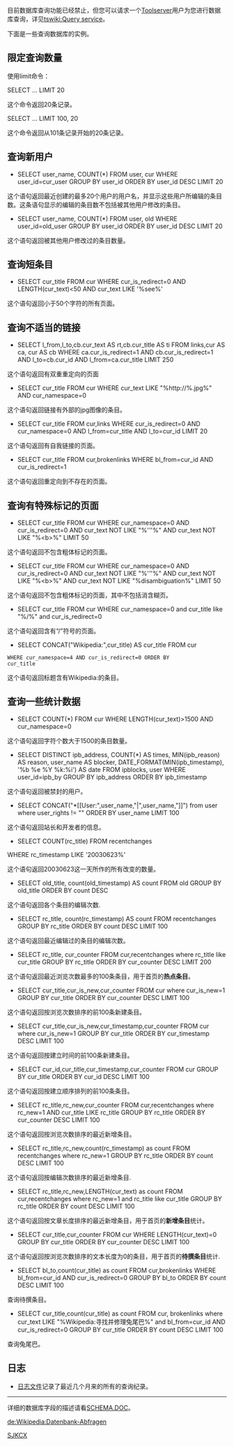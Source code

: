 {{更新|time=2013-12-14T04:55:56+00:00}}
目前数据库查询功能已经禁止，但您可以请求一个[[meta:Toolserver|Toolserver]]用户为您进行数据库查询，详见[[tswiki:Query_service|tswiki:Query service]]。

下面是一些查询数据库的实例。

==限定查询数量==

使用limit命令：

SELECT ... LIMIT 20

这个命令返回20条记录。

SELECT ... LIMIT 100, 20

这个命令返回从101条记录开始的20条记录。

==查询新用户==

* SELECT user_name, COUNT(*) FROM user, cur WHERE user_id=cur_user GROUP BY user_id ORDER BY user_id DESC LIMIT 20

这个语句返回最近创建的最多20个用户的用户名，并显示这些用户所编辑的条目数。这条语句显示的编辑的条目数不包括被其他用户修改的条目。

*SELECT user_name, COUNT(*) FROM user, old WHERE user_id=old_user GROUP BY user_id ORDER BY user_id DESC LIMIT 20

这个语句返回被其他用户修改过的条目数量。

==查询短条目==

*<nowiki>SELECT cur_title FROM cur WHERE cur_is_redirect=0 AND LENGTH(cur_text)<50 AND cur_text LIKE '%see%' </nowiki>

这个语句返回小于50个字符的所有页面。

==查询不适当的链接==

*SELECT l_from,l_to,cb.cur_text AS rt,cb.cur_title AS ti FROM links,cur AS ca, cur AS cb WHERE ca.cur_is_redirect=1 AND cb.cur_is_redirect=1 AND l_to=cb.cur_id AND l_from=ca.cur_title LIMIT 250

这个语句返回有双重重定向的页面

*<nowiki>SELECT cur_title FROM cur WHERE cur_text LIKE "%http://%.jpg%" AND cur_namespace=0 </nowiki>

这个语句返回链接有外部的jpg图像的条目。

*SELECT cur_title FROM cur,links WHERE cur_is_redirect=0 AND cur_namespace=0 AND l_from=cur_title AND l_to=cur_id LIMIT 20

这个语句返回有自我链接的页面。

*SELECT cur_title FROM cur,brokenlinks WHERE bl_from=cur_id AND cur_is_redirect=1

这个语句返回重定向到不存在的页面。

==查询有特殊标记的页面==

*<nowiki>SELECT cur_title FROM cur WHERE cur_namespace=0 AND cur_is_redirect=0 AND cur_text NOT LIKE "%'''%" AND cur_text NOT LIKE "%<b>%" LIMIT 50 </nowiki>

这个语句返回不包含粗体标记的页面。

*<nowiki>SELECT cur_title FROM cur WHERE cur_namespace=0 AND cur_is_redirect=0 AND cur_text NOT LIKE "%'''%" AND cur_text NOT LIKE "%<b>%" AND cur_text NOT LIKE "%disambiguation%" LIMIT 50 </nowiki>

这个语句返回不包含粗体标记的页面，其中不包括消含糊页。

*<nowiki>SELECT cur_title FROM cur WHERE cur_namespace=0 and cur_title like "%/%" and cur_is_redirect=0 </nowiki>

这个语句返回含有“/”符号的页面。

*<nowiki>SELECT CONCAT("Wikipedia:",cur_title) AS cur_title FROM cur
 WHERE cur_namespace=4 AND cur_is_redirect=0 ORDER BY
 cur_title</nowiki>

这个语句返回标题含有Wikipedia:的条目。

==查询一些统计数据==

*SELECT COUNT(*) FROM cur WHERE LENGTH(cur_text)>1500 AND cur_namespace=0

这个语句返回字符个数大于1500的条目数量。

*<nowiki>SELECT DISTINCT ipb_address, COUNT(*) AS times, MIN(ipb_reason) AS reason, user_name AS blocker, DATE_FORMAT(MIN(ipb_timestamp), '%b %e %Y %k:%i') AS date FROM ipblocks, user WHERE user_id=ipb_by GROUP BY ipb_address ORDER BY ipb_timestamp </nowiki>

这个语句返回被禁封的用户。

*<nowiki>SELECT CONCAT("*[[User:",user_name,"|",user_name,"]]") from user where user_rights != "" ORDER BY user_name LIMIT 100 </nowiki>

这个语句返回站长和开发者的信息。

*<nowiki>SELECT COUNT(rc_title) FROM recentchanges
WHERE rc_timestamp LIKE '20030623%'</nowiki>

这个语句返回20030623这一天所作的所有改变的数量。

*SELECT old_title, count(old_timestamp) AS count FROM old GROUP BY old_title ORDER BY count DESC

这个语句返回各个条目的编辑次数.

*SELECT rc_title, count(rc_timestamp) AS count FROM recentchanges GROUP BY rc_title ORDER BY count DESC LIMIT 100

这个语句返回最近编辑过的条目的编辑次数。

*SELECT rc_title, cur_counter FROM cur,recentchanges where rc_title like cur_title GROUP BY rc_title ORDER BY cur_counter DESC LIMIT 200

这个语句返回最近浏览次数最多的100条条目，用于首页的'''热点条目'''。

*SELECT cur_title,cur_is_new,cur_counter FROM cur where cur_is_new=1 GROUP BY cur_title ORDER BY cur_counter DESC LIMIT 100

这个语句返回按浏览次数排序的前100条新建条目。

*SELECT cur_title,cur_is_new,cur_timestamp,cur_counter FROM cur where cur_is_new=1 GROUP BY cur_title ORDER BY cur_timestamp DESC LIMIT 100

这个语句返回按建立时间的前100条新建条目。

*SELECT cur_id,cur_title,cur_timestamp,cur_counter FROM cur GROUP BY cur_title ORDER BY cur_id DESC LIMIT 100

这个语句返回按建立顺序排列的前100条条目。

*SELECT rc_title,rc_new,cur_counter FROM cur,recentchanges where rc_new=1 AND cur_title LIKE rc_title GROUP BY rc_title ORDER BY cur_counter DESC LIMIT 100

这个语句返回按浏览次数排序的最近新增条目。

*SELECT rc_title,rc_new,count(rc_timestamp) as count FROM recentchanges where rc_new=1 GROUP BY rc_title ORDER BY count DESC LIMIT 100

这个语句返回按编辑次数排序的最近新增条目.

*SELECT rc_title,rc_new,LENGTH(cur_text) as count FROM cur,recentchanges where rc_new=1 and rc_title like cur_title GROUP BY rc_title ORDER BY count DESC LIMIT 100

这个语句返回按文章长度排序的最近新增条目，用于首页的'''新增条目'''统计。

*SELECT cur_title,cur_counter FROM cur WHERE LENGTH(cur_text)=0 GROUP BY cur_title ORDER BY cur_counter DESC LIMIT 100

这个语句返回按浏览次数排序的文本长度为0的条目，用于首页的'''待撰条目'''统计.

*SELECT bl_to,count(cur_title) as count FROM cur,brokenlinks WHERE bl_from=cur_id AND cur_is_redirect=0 GROUP BY bl_to ORDER BY count DESC LIMIT 100

查询待撰条目。

*SELECT cur_title,count(cur_title) as count FROM cur, brokenlinks where cur_text LIKE "%Wikipedia:寻找并修理兔尾巴%" and bl_from=cur_id AND cur_is_redirect=0 GROUP BY cur_title ORDER BY count DESC LIMIT 100

查询兔尾巴。

==日志==
*[http://zh.wikipedia.org/upload/sqllog_mFhyRe6 日志文件]记录了最近几个月来的所有的查询纪录。

----
详细的数据库字段的描述请看[http://cvs.sourceforge.net/cgi-bin/viewcvs.cgi/*checkout*/wikipedia/phpwiki/newcodebase/docs/schema.doc?rev=HEAD&content-type=text/plain SCHEMA.DOC]。

[[Category:帮助文档|SJKCX]]
[[de:Wikipedia:Datenbank-Abfragen|de:Wikipedia:Datenbank-Abfragen]]